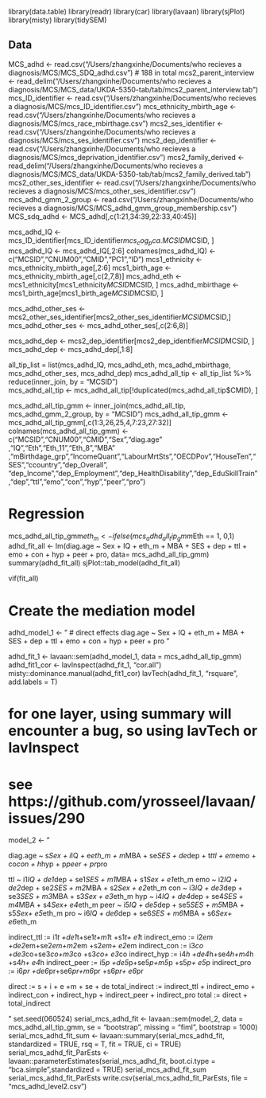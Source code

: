 library(data.table)
library(readr)
library(car)
library(lavaan)
library(sjPlot)
library(misty)
library(tidySEM)


## Data

MCS_adhd <- read.csv("/Users/zhangxinhe/Documents/who recieves a diagnosis/MCS/MCS_SDQ_adhd.csv") # 188 in total
mcs2_parent_interview <- read_delim("/Users/zhangxinhe/Documents/who recieves a diagnosis/MCS/MCS_data/UKDA-5350-tab/tab/mcs2_parent_interview.tab")
mcs_ID_identifier <- read.csv("/Users/zhangxinhe/Documents/who recieves a diagnosis/MCS/mcs_ID_identifier.csv")
mcs_ethnicity_mbirth_age <- read.csv("/Users/zhangxinhe/Documents/who recieves a diagnosis/MCS/mcs_race_mbirthage.csv")
mcs2_ses_identifier <- read.csv("/Users/zhangxinhe/Documents/who recieves a diagnosis/MCS/mcs_ses_identifier.csv")
mcs2_dep_identifier <- read.csv("/Users/zhangxinhe/Documents/who recieves a diagnosis/MCS/mcs_deprivation_identifier.csv") 
mcs2_family_derived <- read_delim("/Users/zhangxinhe/Documents/who recieves a diagnosis/MCS/MCS_data/UKDA-5350-tab/tab/mcs2_family_derived.tab")
mcs2_other_ses_identifier <- read.csv("/Users/zhangxinhe/Documents/who recieves a diagnosis/MCS/mcs_other_ses_identifier.csv")
mcs_adhd_gmm_2_group <- read.csv("/Users/zhangxinhe/Documents/who recieves a diagnosis/MCS/MCS_adhd_gmm_group_membership.csv") 
MCS_sdq_adhd <- MCS_adhd[,c(1:21,34:39,22:33,40:45)]


mcs_adhd_IQ <- mcs_ID_identifier[mcs_ID_identifier$mcs_cog_pca.MCSID %in% MCS_sdq_adhd$MCSID, ]
mcs_adhd_IQ <- mcs_adhd_IQ[,2:6]
colnames(mcs_adhd_IQ) <- c("MCSID","CNUM00","CMID","PC1","ID")
mcs1_ethnicity <- mcs_ethnicity_mbirth_age[,2:6]
mcs1_birth_age <- mcs_ethnicity_mbirth_age[,c(2,7,8)]
mcs_adhd_eth <- mcs1_ethnicity[mcs1_ethnicity$MCSID %in% MCS_sdq_adhd$MCSID, ]
mcs_adhd_mbirthage <- mcs1_birth_age[mcs1_birth_age$MCSID %in% MCS_sdq_adhd$MCSID, ]

mcs_adhd_other_ses <- mcs2_other_ses_identifier[mcs2_other_ses_identifier$MCSID %in% MCS_sdq_adhd$MCSID,]
mcs_adhd_other_ses <- mcs_adhd_other_ses[,c(2:6,8)]

mcs_adhd_dep <- mcs2_dep_identifier[mcs2_dep_identifier$MCSID %in% MCS_sdq_adhd$MCSID, ]
mcs_adhd_dep <- mcs_adhd_dep[,1:8]

all_tip_list = list(mcs_adhd_IQ, mcs_adhd_eth, mcs_adhd_mbirthage, mcs_adhd_other_ses, mcs_adhd_dep)
mcs_adhd_all_tip <- all_tip_list %>% reduce(inner_join, by = "MCSID")  
mcs_adhd_all_tip <- mcs_adhd_all_tip[!duplicated(mcs_adhd_all_tip$CMID), ]


mcs_adhd_all_tip_gmm <- inner_join(mcs_adhd_all_tip, mcs_adhd_gmm_2_group, by = "MCSID")
mcs_adhd_all_tip_gmm <- mcs_adhd_all_tip_gmm[,c(1:3,26,25,4,7:23,27:32)]
colnames(mcs_adhd_all_tip_gmm) <- c("MCSID","CNUM00","CMID","Sex","diag.age" ,"IQ","Eth","Eth_11","Eth_8","MBA"   ,"mBirthdage_grp","IncomeQuant","LabourMrtSts","OECDPov","HouseTen","SES","ccountry","dep_Overall", "dep_Income","dep_Employment","dep_HealthDisability","dep_EduSkillTrain","dep","ttl","emo","con","hyp","peer","pro")




# Regression

mcs_adhd_all_tip_gmm$eth_m <- ifelse(mcs_adhd_all_tip_gmm$Eth == 1, 0,1)
adhd_fit_all <- lm(diag.age ~ Sex + IQ + eth_m  + MBA + SES + dep + ttl + emo + con + hyp + peer + pro, data= mcs_adhd_all_tip_gmm)
summary(adhd_fit_all)
sjPlot::tab_model(adhd_fit_all)

vif(fit_all)


# Create the mediation model

adhd_model_1 <- "
  # direct effects
  diag.age ~ Sex + IQ + eth_m + MBA + SES + dep + ttl + emo + con + hyp + peer + pro
  "

adhd_fit_1 <- lavaan::sem(adhd_model_1, data = mcs_adhd_all_tip_gmm)
adhd_fit1_cor <- lavInspect(adhd_fit_1, "cor.all")
misty::dominance.manual(adhd_fit1_cor)
lavTech(adhd_fit_1, "rsquare", add.labels = T)

# for one layer, using summary will encounter a bug, so using lavTech or lavInspect 
# see https://github.com/yrosseel/lavaan/issues/290




model_2 <- "

  diag.age ~ s*Sex + i*IQ + e*eth_m + m*MBA + se*SES + de*dep + t*ttl + em*emo + co*con + h*hyp + p*peer + pr*pro

  ttl ~ i1*IQ + de1*dep + se1*SES + m1*MBA + s1*Sex + e1*eth_m
  emo ~ i2*IQ + de2*dep + se2*SES + m2*MBA + s2*Sex + e2*eth_m
  con ~ i3*IQ + de3*dep + se3*SES + m3*MBA + s3*Sex + e3*eth_m
  hyp ~ i4*IQ + de4*dep + se4*SES + m4*MBA + s4*Sex+ e4*eth_m
  peer ~ i5*IQ + de5*dep + se5*SES + m5*MBA + s5*Sex+ e5*eth_m
  pro ~ i6*IQ + de6*dep + se6*SES + m6*MBA + s6*Sex+ e6*eth_m
  
  
 indirect_ttl := i1*t  +de1*t+se1*t+m1*t +s1*t+ e1*t
 indirect_emo := i2*em  +de2*em+se2*em+m2*em +s2*em+ e2*em
 indirect_con := i3*co  +de3*co+se3*co+m3*co +s3*co+ e3*co
 indirect_hyp := i4*h  +de4*h+se4*h+m4*h +s4*h+ e4*h
 indirect_peer := i5*p  +de5*p+se5*p+m5*p +s5*p+ e5*p
 indirect_pro := i6*pr  +de6*pr+se6*pr+m6*pr +s6*pr+ e6*pr
 
direct := s + i + e +m + se + de
total_indirect := indirect_ttl + indirect_emo + indirect_con + indirect_hyp + indirect_peer + indirect_pro
total := direct + total_indirect
  
"
set.seed(060524)
serial_mcs_adhd_fit <- lavaan::sem(model_2, data = mcs_adhd_all_tip_gmm, se = "bootstrap",
    missing = "fiml", bootstrap = 1000)
serial_mcs_adhd_fit_sum <- lavaan::summary(serial_mcs_adhd_fit, standardized = TRUE, rsq = T,
    fit = TRUE, ci = TRUE)
serial_mcs_adhd_fit_ParEsts <- lavaan::parameterEstimates(serial_mcs_adhd_fit, boot.ci.type = "bca.simple",standardized = TRUE)
serial_mcs_adhd_fit_sum
serial_mcs_adhd_fit_ParEsts
write.csv(serial_mcs_adhd_fit_ParEsts, file = "mcs_adhd_level2.csv")
